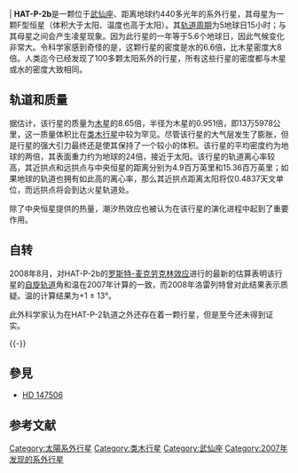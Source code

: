 {{Planetbox begin 
| name = HAT-P-2b
}}| 
{{Planetbox star 
| star = [[HD_147506|HD 147506]]
| constell = [[武仙座|武仙座]]
| RA = {{RA|16|20|36}}
| DEC = {{DEC|+41|02|53}}
| dist_ly = 440 
| dist_pc = 135 
| class = F8V
}} 
{{Planetbox orbit 
| period = 5.63341<ref name="Loeillet 2008">{{cite journal |authors=B. Loeillet, A. Shporer, F. Bouchy, F. Pont, T. Mazeh, J. L. Beuzit, I. Boisse, X. Bonfils, R. Da Silva, X. Delfosse, M. Desort, A. Ecuvillon, T. Forveille, F. Galland, A. Gallenne, G. Hébrard, A.-M. Lagrange, C. Lovis, M. Mayor, C. Moutou, F. Pepe, C. Perrier, D. Queloz, D. Ségransan, J. P. Sivan, N. C. Santos, Y. Tsodikovich, S. Udry, and A. Vidal-Madjar |year=2008 |title=Refined parameters and spectroscopic transit of the super-massive planet HD 147506b |url=http://www.aanda.org/index.php?option=article&access=standard&Itemid=129&url=/articles/aa/abs/2008/14/aa8167-07/aa8167-07.html |journal=Astronomy & Astrophysics |volume=481 |pages=529-533 |accessdate=2008-03-27 |archive-date=2010-06-11 |archive-url=https://web.archive.org/web/20100611225031/http://www.aanda.org/index.php?option=article&access=standard&Itemid=129&url=%2Farticles%2Faa%2Fabs%2F2008%2F14%2Faa8167-07%2Faa8167-07.html |dead-url=no }}</ref>
| eccentricity = 0.5163<ref name="Loeillet 2008"/>
| semimajor = 0.0677<ref name="Loeillet 2008"/>
| inclination = 90<ref name="Loeillet 2008"/>
| ang_dist = 0.501
| long_peri = 189.921.06<ref name="Loeillet 2008"/>
| t_peri = 2,454,213.4794<ref name="Loeillet 2008"/>
| semi-amp = 885±37
}}
{{Planetbox character
| mass = 8.65<ref name="Loeillet 2008"/>
| density = 12500<ref name="Loeillet 2008"/>
| gravity = 235.5 
| gravity_earth = 24.01
| temperature = 1187<ref name="geographic">{{cite news| url=http://news.nationalgeographic.com/news/2007/05/070503-new-planet.html| title="Weird" New Planet Weighs as Much as 2,500 Earths| first=Kate| last=Ravilious| publisher=National Geographic News| date=May 3, 2007| accessdate=2007-05-04| archive-date=2017-02-18| archive-url=https://web.archive.org/web/20170218175328/http://news.nationalgeographic.com/news/2007/05/070503-new-planet.html| dead-url=no}}</ref>
| radius = 0.951<ref name="Loeillet 2008"/>
}} 
{{Planetbox discovery 
| discovery_date = [[2007-05-02|2007-05-02]] 
| discoverers = [[HATNet_Project|HATNet Project]]
| discovery_method = Transit
| discovery_status = Published
}} 
{{Planetbox end}}
'''HAT-P-2b'''是一颗位于[[武仙座|武仙座]]、距离地球约440多光年的系外行星，其母星为一颗F型恒星（体积大于太阳、温度也高于太阳）。其[[轨道周期|轨道周期]]为5地球日15小时；与其母星之间会产生凌星现象。因为此行星的一年等于5.6个地球日，因此气候变化非常大。令科学家感到奇怪的是，这颗行星的密度是水的6.6倍，比木星密度大8倍。人类迄今已经发现了100多颗太阳系外的行星，所有这些行星的密度都与木星或水的密度大致相同。

== 轨道和质量 ==
据估计，该行星的质量为[[木星|木星]]的8.65倍，半径为木星的0.951倍，即13万5978公里，这一质量体积比在[[类木行星|类木行星]]中较为罕见。尽管该行星的大气层发生了膨胀，但是行星的强大引力最终还是使其保持了一个较小的体积。该行星的平均密度约为地球的两倍，其表面重力约为地球的24倍，接近于太阳。该行星的轨道离心率较高，其近拱点和远拱点与中央恒星的距离分别为4.9百万英里和15.36百万英里；如果地球的轨道也拥有如此高的离心率，那么其近拱点距离太阳将仅0.4837天文单位，而远拱点将会到达火星轨道处。

除了中央恒星提供的热量，潮汐热效应也被认为在该行星的演化进程中起到了重要作用。

== 自转 ==
2008年8月，对HAT-P-2b的[[罗斯特-麦克劳克林效应|罗斯特-麦克劳克林效应]]进行的最新的估算表明该行星的[[自旋轨道|自旋轨道]]角和温在2007年计算的一致，而2008年洛雷列特曾对此结果表示质疑。温的计算结果为+1 ± 13°。

此外科学家认为在HAT-P-2轨道之外还存在着一颗行星，但是至今还未得到证实。

{{-}}
== 參見 ==
* [[HD_147506|HD 147506]]
== 参考文献 ==
<div class="references-small">
<references />
</div>

[[Category:太陽系外行星|Category:太陽系外行星]]
[[Category:类木行星|Category:类木行星]]
[[Category:武仙座|Category:武仙座]]
[[Category:2007年发现的系外行星|Category:2007年发现的系外行星]]